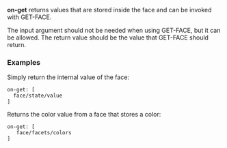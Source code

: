 '''on-get''' returns values that are stored inside the face and can be invoked with GET-FACE.

The input argument should not be needed when using GET-FACE, but it can be allowed. The return value should be the value that GET-FACE should return.

===Examples===

Simply return the internal value of the face:

<pre>
on-get: [
  face/state/value
]
</pre>

Returns the color value from a face that stores a color:

<pre>
on-get: [
   face/facets/colors
]
</pre>
